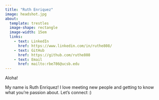 ```yaml
---
title: "Ruth Enriquez"
image: headshot.jpg
about:
  template: trestles
  image-shape: rectangle
  image-width: 15em
  links:
    - text: LinkedIn
      href: https://www.linkedin.com/in/ruthe808/
    - text: GitHub
      href: https://github.com/ruthe808
    - text: Email
      href: mailto:rbe786@ucsb.edu
---
```


Aloha!

My name is Ruth Enriquez! I love meeting new people and getting to know what you're passion about. Let's connect :)
